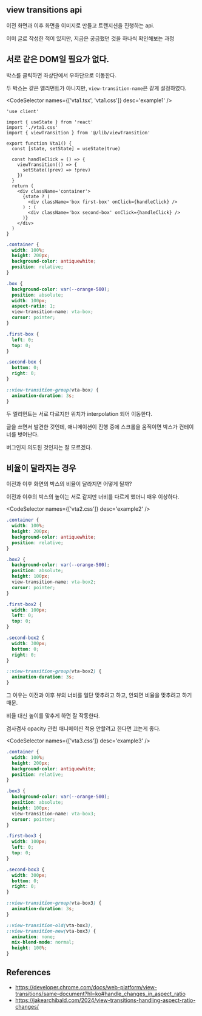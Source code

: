 
## view transitions api

이전 화면과 이후 화면을 이미지로 만들고 트랜지션을 진행하는 api.

이미 글로 작성한 적이 있지만, 지금은 궁금했던 것을 하나씩 확인해보는 과정

## 서로 같은 DOM일 필요가 없다.

<Vta1 />

박스를 클릭하면 좌상단에서 우하단으로 이동한다.

두 박스는 같은 엘리먼트가 아니지만, `view-transition-name`은 같게 설정하였다.

<CodeSelector names={['vta1.tsx', 'vta1.css']} desc='example1' />

```tsx showLineNumbers
'use client'

import { useState } from 'react'
import './vta1.css'
import { viewTransition } from '@/lib/viewTransition'

export function Vta1() {
  const [state, setState] = useState(true)

  const handleClick = () => {
    viewTransition(() => {
      setState((prev) => !prev)
    })
  }
  return (
    <div className='container'>
      {state ? (
        <div className='box first-box' onClick={handleClick} />
      ) : (
        <div className='box second-box' onClick={handleClick} />
      )}
    </div>
  )
}
```

```css showLineNumbers
.container {
  width: 100%;
  height: 200px;
  background-color: antiquewhite;
  position: relative;
}

.box {
  background-color: var(--orange-500);
  position: absolute;
  width: 100px;
  aspect-ratio: 1;
  view-transition-name: vta-box;
  cursor: pointer;
}

.first-box {
  left: 0;
  top: 0;
}

.second-box {
  bottom: 0;
  right: 0;
}

::view-transition-group(vta-box) {
  animation-duration: 3s;
}
```

두 엘리먼트는 서로 다르지만 위치가 interpolation 되어 이동한다.

글을 쓰면서 발견한 것인데, 애니메이션이 진행 중에 스크롤을 움직이면 박스가 컨테이너를 벗어난다.

버그인지 의도된 것인지는 잘 모르겠다.

## 비율이 달라지는 경우

이전과 이후 화면의 박스의 비율이 달라지면 어떻게 될까?

<Vta2 />

이전과 이후의 박스의 높이는 서로 같지만 너비를 다르게 했더니 매우 이상하다.

<CodeSelector names={['vta2.css']} desc='example2' />

```css showLineNumbers
.container {
  width: 100%;
  height: 200px;
  background-color: antiquewhite;
  position: relative;
}

.box2 {
  background-color: var(--orange-500);
  position: absolute;
  height: 100px;
  view-transition-name: vta-box2;
  cursor: pointer;
}

.first-box2 {
  width: 100px;
  left: 0;
  top: 0;
}

.second-box2 {
  width: 300px;
  bottom: 0;
  right: 0;
}

::view-transition-group(vta-box2) {
  animation-duration: 3s;
}
```

그 이유는 이전과 이후 뷰의 너비를 일단 맞추려고 하고, 안되면 비율을 맞추려고 하기 때문.

<Vta3 />

비율 대신 높이를 맞추게 하면 잘 작동한다.

겸사겸사 opacity 관련 애니메이션 적용 안할려고 한다면 끄는게 좋다.

<CodeSelector names={['vta3.css']} desc='example3' />

```css {32-37} showLineNumbers
.container {
  width: 100%;
  height: 200px;
  background-color: antiquewhite;
  position: relative;
}

.box3 {
  background-color: var(--orange-500);
  position: absolute;
  height: 100px;
  view-transition-name: vta-box3;
  cursor: pointer;
}

.first-box3 {
  width: 100px;
  left: 0;
  top: 0;
}

.second-box3 {
  width: 300px;
  bottom: 0;
  right: 0;
}

::view-transition-group(vta-box3) {
  animation-duration: 3s;
}

::view-transition-old(vta-box3),
::view-transition-new(vta-box3) {
  animation: none;
  mix-blend-mode: normal;
  height: 100%;
}
```

## References

- https://developer.chrome.com/docs/web-platform/view-transitions/same-document?hl=ko#handle_changes_in_aspect_ratio
- https://jakearchibald.com/2024/view-transitions-handling-aspect-ratio-changes/
